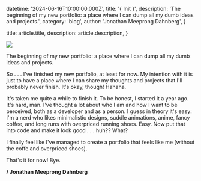   datetime: '2024-06-16T10:00:00.000Z',
  title: '{ Init }',
  description:
    'The beginning of my new portfolio: a place where I can dump all my dumb ideas and projects.',
  category: 'blog',
  author: 'Jonathan Meeprong Dahnberg',
}

  title: article.title,
  description: article.description,
}

![](./anime-tired.gif)

The beginning of my new portfolio: a place where I can dump all my dumb ideas and projects.

So . . . I've finished my new portfolio, at least for now. My intention with it is just to have a place where I can share my thoughts and projects that I'll probably never finish. It's okay, though! Hahaha.

It's taken me quite a while to finish it. To be honest, I started it a year ago. It's hard, man. I've thought a lot about who I am and how I want to be perceived, both as a developer and as a person. I guess in theory it's easy: I'm a nerd who likes minimalistic designs, suddle animations, anime, fancy coffee, and long runs with overpriced running shoes. Easy. Now put that into code and make it look good . . . huh?? What? 

I finally feel like I've managed to create a portfolio that feels like me (without the coffe and overpriced shoes).

That's it for now! Bye.

**/ Jonathan Meeprong Dahnberg**
